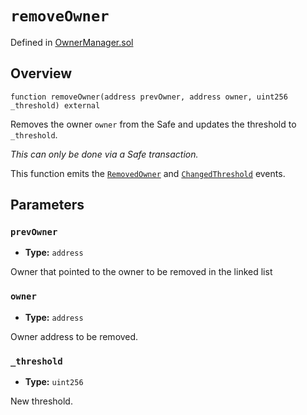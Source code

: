 # `removeOwner`
Defined in [OwnerManager.sol](https://github.com/safe-global/safe-smart-account/blob/main/contracts/base/OwnerManager.sol)

## Overview

```solidity
function removeOwner(address prevOwner, address owner, uint256 _threshold) external

```

Removes the owner `owner` from the Safe and updates the threshold to `_threshold`.

*This can only be done via a Safe transaction.*

This function emits the [`RemovedOwner`](../owner-events/removedOwner.md) and [`ChangedThreshold`](../owner-events/changedThreshold.md) events.

## Parameters
### `prevOwner`
- **Type:** `address`

Owner that pointed to the owner to be removed in the linked list

### `owner`
- **Type:** `address`

Owner address to be removed.

### `_threshold`
- **Type:** `uint256`

New threshold.

